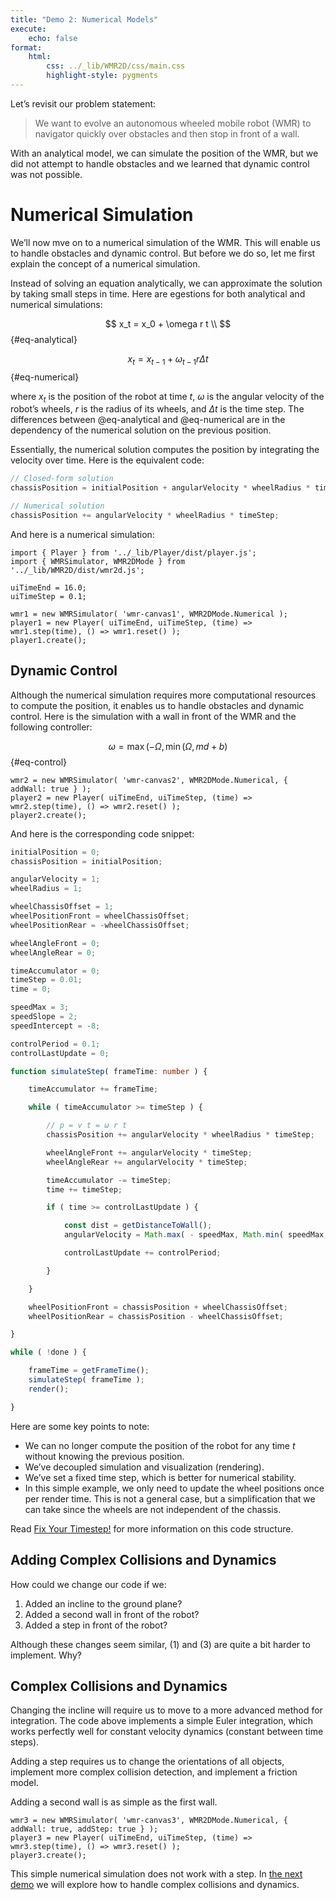 ```yaml
---
title: "Demo 2: Numerical Models"
execute:
    echo: false
format:
    html:
        css: ../_lib/WMR2D/css/main.css
        highlight-style: pygments
---
```


Let's revisit our problem statement:

> We want to evolve an autonomous wheeled mobile robot (WMR) to navigator quickly over obstacles and then stop in front of a wall.

With an analytical model, we can simulate the position of the WMR, but we did not attempt to handle obstacles and we learned that dynamic control was not possible.

# Numerical Simulation

We'll now mve on to a numerical simulation of the WMR. This will enable us to handle obstacles and dynamic control. But before we do so, let me first explain the concept of a numerical simulation.

Instead of solving an equation analytically, we can approximate the solution by taking small steps in time. Here are egestions for both  analytical and numerical simulations:

$$
x_t = x_0 + \omega r t \\
$$ {#eq-analytical}

$$
x_t = x_{t-1} + \omega_{t-1} r \Delta t
$$ {#eq-numerical}

where $x_t$ is the position of the robot at time $t$, $\omega$ is the angular velocity of the robot's wheels, $r$ is the radius of its wheels, and $\Delta t$ is the time step. The differences between @eq-analytical and @eq-numerical are in the dependency of the numerical solution on the previous position.

Essentially, the numerical solution computes the position by integrating the velocity over time. Here is the equivalent code:

```typescript
// Closed-form solution
chassisPosition = initialPosition + angularVelocity * wheelRadius * time;

// Numerical solution
chassisPosition += angularVelocity * wheelRadius * timeStep;
```

And here is a numerical simulation:

```{=html}
<div>
    <canvas id="wmr-canvas1"></canvas>
</div>
```

```ojs
import { Player } from '../_lib/Player/dist/player.js';
import { WMRSimulator, WMR2DMode } from  '../_lib/WMR2D/dist/wmr2d.js';

uiTimeEnd = 16.0;
uiTimeStep = 0.1;

wmr1 = new WMRSimulator( 'wmr-canvas1', WMR2DMode.Numerical );
player1 = new Player( uiTimeEnd, uiTimeStep, (time) => wmr1.step(time), () => wmr1.reset() );
player1.create();
```

## Dynamic Control

Although the numerical simulation requires more computational resources to compute the position, it enables us to handle obstacles and dynamic control. Here is the simulation with a wall in front of the WMR and the following controller:

$$
\omega = \max( -\Omega, \min( \Omega, m d + b)
$$ {#eq-control}

```{=html}
<div>
    <canvas id="wmr-canvas2"></canvas>
</div>
```

```ojs
wmr2 = new WMRSimulator( 'wmr-canvas2', WMR2DMode.Numerical, { addWall: true } );
player2 = new Player( uiTimeEnd, uiTimeStep, (time) => wmr2.step(time), () => wmr2.reset() );
player2.create();
```

And here is the corresponding code snippet:

```typescript
initialPosition = 0;
chassisPosition = initialPosition;

angularVelocity = 1;
wheelRadius = 1;

wheelChassisOffset = 1;
wheelPositionFront = wheelChassisOffset;
wheelPositionRear = -wheelChassisOffset;

wheelAngleFront = 0;
wheelAngleRear = 0;

timeAccumulator = 0;
timeStep = 0.01;
time = 0;

speedMax = 3;
speedSlope = 2;
speedIntercept = -8;

controlPeriod = 0.1;
controlLastUpdate = 0;

function simulateStep( frameTime: number ) {

    timeAccumulator += frameTime;

    while ( timeAccumulator >= timeStep ) {

        // p = v t = ω r t
        chassisPosition += angularVelocity * wheelRadius * timeStep;

        wheelAngleFront += angularVelocity * timeStep;
        wheelAngleRear += angularVelocity * timeStep;

        timeAccumulator -= timeStep;
        time += timeStep;

        if ( time >= controlLastUpdate ) {

            const dist = getDistanceToWall();
            angularVelocity = Math.max( - speedMax, Math.min( speedMax, speedSlope * dist + speedIntercept ) );

            controlLastUpdate += controlPeriod;

        }

    }

    wheelPositionFront = chassisPosition + wheelChassisOffset;
    wheelPositionRear = chassisPosition - wheelChassisOffset;

}

while ( !done ) {

    frameTime = getFrameTime();
    simulateStep( frameTime );
    render();

}
```

Here are some key points to note:

- We can no longer compute the position of the robot for any time $t$ without knowing the previous position.
- We've decoupled simulation and visualization (rendering).
- We've set a fixed time step, which is better for numerical stability.
- In this simple example, we only need to update the wheel positions once per render time. This is not a general case, but a simplification that we can take since the wheels are not independent of the chassis.

Read [Fix Your Timestep!](https://gafferongames.com/post/fix_your_timestep/) for more information on this code structure.


## Adding Complex Collisions and Dynamics

How could we change our code if we:

1. Added an incline to the ground plane?
2. Added a second wall in front of the robot?
3. Added a step in front of the robot?

Although these changes seem similar, (1) and (3) are quite a bit harder to implement. Why?

::: {.callout-note collapse="true"}
## Complex Collisions and Dynamics

Changing the incline will require us to move to a more advanced method for integration. The code above implements a simple Euler integration, which works perfectly well for constant velocity dynamics (constant between time steps).

Adding a step requires us to change the orientations of all objects, implement more complex collision detection, and implement a friction model.

Adding a second wall is as simple as the first wall.

:::


```{=html}
<div>
    <canvas id="wmr-canvas3"></canvas>
</div>
```

```ojs
wmr3 = new WMRSimulator( 'wmr-canvas3', WMR2DMode.Numerical, { addWall: true, addStep: true } );
player3 = new Player( uiTimeEnd, uiTimeStep, (time) => wmr3.step(time), () => wmr3.reset() );
player3.create();
```

This simple numerical simulation does not work with a step. In [the next demo](3-rigid-body-dynamics.qmd) we will explore how to handle complex collisions and dynamics.
